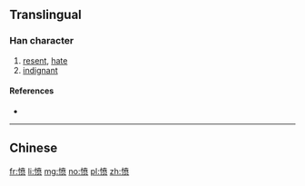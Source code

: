 {{also|憤}}
==Translingual==

===Han character===
{{Han char|rn=61|rad=心|as=09|sn=12|four=|canj=PJTO|ids=⿰忄贲}}

# [[resent]], [[hate]]
# [[indignant]]

====References====
* {{Han ref|kx=0396.071|hdz=42325.140|uh=6124|ud=24868}}

----
==Chinese==
{{zh-see|憤}}

[[fr:愤]]
[[li:愤]]
[[mg:愤]]
[[no:愤]]
[[pl:愤]]
[[zh:愤]]